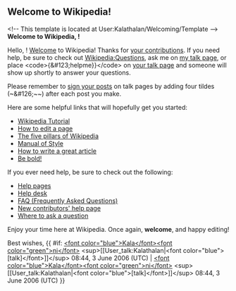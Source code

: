 <article id="5403392" title=User talk:Spassky>
	<talkpage id="5403392" title="User talk:Spassky">
==Welcome to Wikipedia!==
&lt;!-- This template is located at User:Kalathalan/Welcoming/Template --&gt;
'''Welcome to Wikipedia, {{PAGENAME}}!'''

Hello, {{PAGENAME}}! [[Wikipedia:Welcome,_newcomers|Welcome]] to Wikipedia! Thanks for [[Special:Contributions/{{PAGENAME}}|your contributions]]. If you need help, be sure to check out [[Wikipedia:Questions]], ask me on [[User_talk:Kalathalan|my talk page]], or place &lt;code&gt;{&amp;#123;helpme}}&lt;/code&gt; on [[User_talk:{{PAGENAME}}|your talk page]] and someone will show up shortly to answer your questions.

Please remember to [[Wikipedia:Sign_your_posts_on_talk_pages|sign your posts]] on talk pages by adding four tildes (~&amp;#126;~~) after each post you make.

Here are some helpful links that will hopefully get you started:
*[[Wikipedia:Tutorial|Wikipedia Tutorial]]
*[[Wikipedia:How_to_edit_a_page|How to edit a page]]
*[[Wikipedia:Five_pillars|The five pillars of Wikipedia]]
*[[Wikipedia:Manual_of_Style|Manual of Style]]
*[[Wikipedia:How_to_write_a_great_article|How to write a great article]]
*[[Wikipedia:Be_bold_in_updating_pages|Be bold!]]

If you ever need help, be sure to check out the following:
*[[Help:Contents|Help pages]]
*[[Wikipedia:Help_desk|Help desk]]
*[[Wikipedia:FAQ|FAQ (Frequently Asked Questions)]]
*[[Wikipedia:New_contributors'_help_page|New contributors' help page]]
*[[Wikipedia:Questions|Where to ask a question]]

Enjoy your time here at Wikipedia. Once again, '''welcome''', and happy editing!

Best wishes, {{ #if: [[User:Kalathalan|&lt;font color=&quot;blue&quot;&gt;Kala&lt;/font&gt;]][[User:Kalathalan/Esperanza|&lt;font color=&quot;green&quot;&gt;ni&lt;/font&gt;]] &lt;sup&gt;[[User_talk:Kalathalan|&lt;font color=&quot;blue&quot;&gt;[talk]&lt;/font&gt;]]&lt;/sup&gt; 08:44, 3 June 2006 (UTC) | [[User:Kalathalan|&lt;font color=&quot;blue&quot;&gt;Kala&lt;/font&gt;]][[User:Kalathalan/Esperanza|&lt;font color=&quot;green&quot;&gt;ni&lt;/font&gt;]] &lt;sup&gt;[[User_talk:Kalathalan|&lt;font color=&quot;blue&quot;&gt;[talk]&lt;/font&gt;]]&lt;/sup&gt; 08:44, 3 June 2006 (UTC) }}
	</talkpage>
</article>